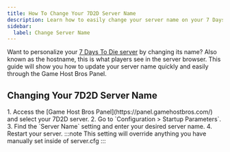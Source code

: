 ```yaml
---
title: How To Change Your 7D2D Server Name
description: Learn how to easily change your server name on your 7 Days To Die server. Follow our step-by-step guide to update your hostname and attract more players.
sidebar:
  label: Change Server Name
---
```


Want to personalize your [7 Days To Die server](https://www.gamehostbros.com/7-days-to-die-server-hosting/) by changing its name? Also known as the hostname, this is what players see in the server browser. This guide will show you how to update your server name quickly and easily through the Game Host Bros Panel.

## Changing Your 7D2D Server Name

<Steps>
1. Access the [Game Host Bros Panel](https://panel.gamehostbros.com/) and select your 7D2D server.
2. Go to `Configuration > Startup Parameters`.
3. Find the `Server Name` setting and enter your desired server name.
4. Restart your server.
</Steps>
:::note
This setting will override anything you have manually set inside of server.cfg
:::